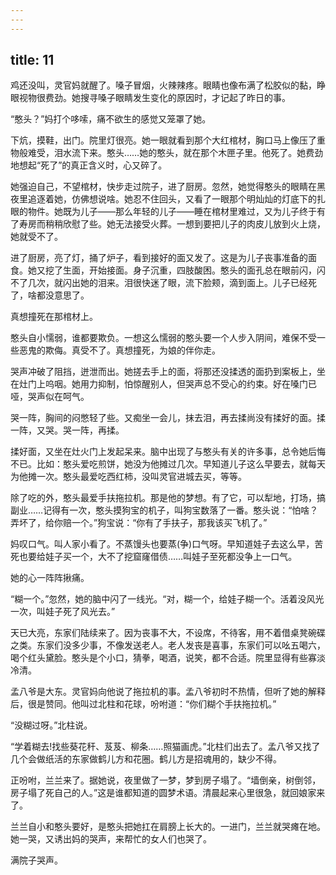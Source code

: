 ```yaml
---
---
---
```

title: 11
---



鸡还没叫，灵官妈就醒了。嗓子冒烟，火辣辣疼。眼睛也像布满了松胶似的黏，睁眼视物很费劲。她搜寻嗓子眼睛发生变化的原因时，才记起了昨日的事。

“憨头？”妈打个哆嗦，痛不欲生的感觉又笼罩了她。

下炕，摸鞋，出门。院里灯很亮。她一眼就看到那个大红棺材，胸口马上像压了重物般难受，泪水流下来。憨头……她的憨头，就在那个木匣子里。他死了。她费劲地想起“死了”的真正含义时，心又碎了。

她强迫自己，不望棺材，快步走过院子，进了厨房。忽然，她觉得憨头的眼睛在黑夜里追逐着她，仿佛想说啥。她忍不住回头，又看了一眼那个明灿灿的灯底下的扎眼的物件。她既为儿子——那么年轻的儿子——睡在棺材里难过，又为儿子终于有了寿房而稍稍欣慰了些。她无法接受火葬。一想到要把儿子的肉皮儿放到火上烧，她就受不了。

进了厨房，亮了灯，捅了炉子，看到接好的面又发了。这是为儿子丧事准备的面食。她又挖了生面，开始接面。身子沉重，四肢酸困。憨头的面孔总在眼前闪，闪不了几次，就闪出她的泪来。泪很快迷了眼，流下脸颊，滴到面上。儿子已经死了，啥都没意思了。

真想撞死在那棺材上。

憨头自小懦弱，谁都要欺负。一想这么懦弱的憨头要一个人步入阴间，难保不受一些恶鬼的欺侮。真受不了。真想撞死，为娘的伴你走。

哭声冲破了阻挡，迸泄而出。她搓去手上的面，将那还没揉透的面扔到案板上，坐在灶门上呜咽。她用力抑制，怕惊醒别人，但哭声总不受心的约束。好在嗓门已哑，哭声似在呵气。

哭一阵，胸间的闷憋轻了些。又痴坐一会儿，抹去泪，再去揉尚没有揉好的面。揉一阵，又哭。哭一阵，再揉。

揉好面，又坐在灶火门上发起呆来。脑中出现了与憨头有关的许多事，总令她后悔不已。比如：憨头爱吃煎饼，她没为他摊过几次。早知道儿子这么早要去，就每天为他摊一次。憨头最爱吃西红柿，没叫灵官进城去买，等等。

除了吃的外，憨头最爱手扶拖拉机。那是他的梦想。有了它，可以犁地，打场，搞副业……记得有一次，憨头摸狗宝的机子，叫狗宝数落了一番。憨头说：“怕啥？弄坏了，给你赔一个。”狗宝说：“你有了手扶子，那我该买飞机了。”

妈叹口气。叫人家小看了。不蒸馒头也要蒸(争)口气呀。早知道娃子去这么早，苦死也要给娃子买一个，大不了挖窟窿借债……叫娃子至死都没争上一口气。

她的心一阵阵揪痛。

“糊一个。”忽然，她的脑中闪了一线光。“对，糊一个，给娃子糊一个。活着没风光一次，叫娃子死了风光去。”

天已大亮，东家们陆续来了。因为丧事不大，不设席，不待客，用不着借桌凳碗碟之类。东家们没多少事，不像发送老人。老人发丧是喜事，东家们可以吆五喝六，喝个红头黛脸。憨头是个小口，猜拳，喝酒，说笑，都不合适。院里显得有些寡淡冷清。

孟八爷是大东。灵官妈向他说了拖拉机的事。孟八爷初时不热情，但听了她的解释后，很是赞同。他叫过北柱和花球，吩咐道：“你们糊个手扶拖拉机。”

“没糊过呀。”北柱说。

“学着糊去!找些葵花秆、芨芨、柳条……照猫画虎。”北柱们出去了。孟八爷又找了几个会做纸活的东家做鹤儿方和花圈。鹤儿方是招魂用的，缺少不得。

正吩咐，兰兰来了。据她说，夜里做了一梦，梦到房子塌了。“墙倒亲，树倒邻，房子塌了死自己的人。”这是谁都知道的圆梦术语。清晨起来心里很急，就回娘家来了。

兰兰自小和憨头要好，是憨头把她扛在肩膀上长大的。一进门，兰兰就哭瘫在地。她一哭，又诱出妈的哭声，来帮忙的女人们也哭了。

满院子哭声。